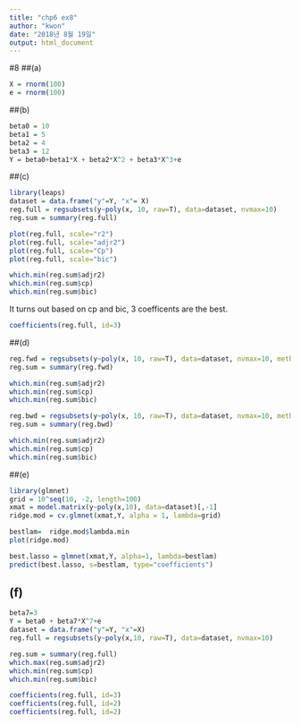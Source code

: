 ```yaml
---
title: "chp6 ex8"
author: "kwon"
date: "2018년 8월 19일"
output: html_document
---
```


#8
##(a)
```r
X = rnorm(100)
e = rnorm(100)
```

##(b)
```r
beta0 = 10
beta1 = 5
beta2 = 4
beta3 = 12
Y = beta0+beta1*X + beta2*X^2 + beta3*X^3+e
```

##(c)
```r
library(leaps)
dataset = data.frame("y"=Y, "x"= X)
reg.full = regsubsets(y~poly(x, 10, raw=T), data=dataset, nvmax=10)
reg.sum = summary(reg.full)

plot(reg.full, scale="r2")
plot(reg.full, scale="adjr2")
plot(reg.full, scale="Cp")
plot(reg.full, scale="bic")

which.min(reg.sum$adjr2)
which.min(reg.sum$cp)
which.min(reg.sum$bic)
```
It turns out based on cp and bic, 3 coefficents are the best.
```r
coefficients(reg.full, id=3)
```

##(d)
```r
reg.fwd = regsubsets(y~poly(x, 10, raw=T), data=dataset, nvmax=10, method="forward")
reg.sum = summary(reg.fwd)

which.min(reg.sum$adjr2)
which.min(reg.sum$cp)
which.min(reg.sum$bic)

reg.bwd = regsubsets(y~poly(x, 10, raw=T), data=dataset, nvmax=10, method="backward")
reg.sum = summary(reg.bwd)

which.min(reg.sum$adjr2)
which.min(reg.sum$cp)
which.min(reg.sum$bic)
```

##(e)
```r
library(glmnet)
grid = 10^seq(10, -2, length=100)
xmat = model.matrix(y~poly(x,10), data=dataset)[,-1]
ridge.mod = cv.glmnet(xmat,Y, alpha = 1, lambda=grid)

bestlam=  ridge.mod$lambda.min
plot(ridge.mod)

best.lasso = glmnet(xmat,Y, alpha=1, lambda=bestlam)
predict(best.lasso, s=bestlam, type="coefficients")
```

## (f)
```r
beta7=3
Y = beta0 + beta7*X^7+e
dataset = data.frame("y"=Y, "x"=X)
reg.full = regsubsets(y~poly(x,10, raw=T), data=dataset, nvmax=10)

reg.sum = summary(reg.full)
which.max(reg.sum$adjr2)
which.min(reg.sum$cp)
which.min(reg.sum$bic)

coefficients(reg.full, id=3)
coefficients(reg.full, id=2)
coefficients(reg.full, id=2)
```








